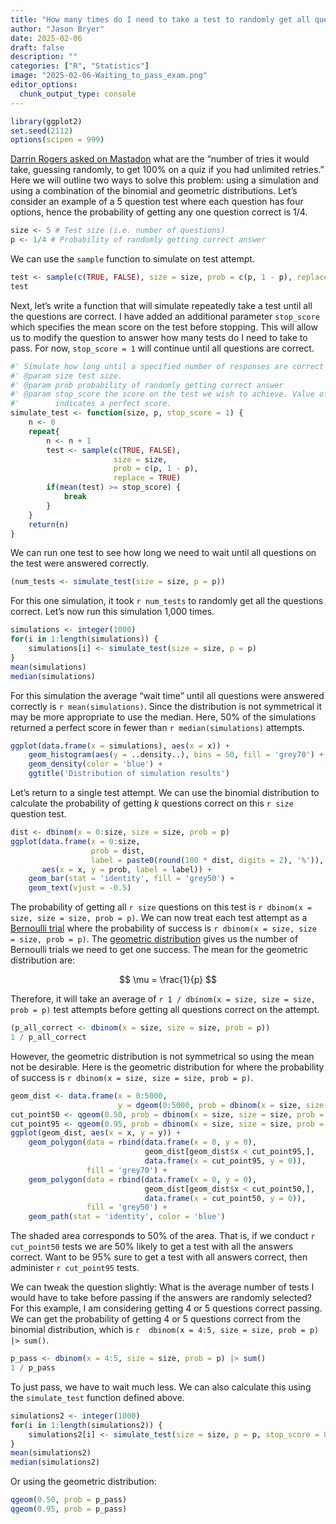 ```yaml
---
title: "How many times do I need to take a test to randomly get all questions correct?"
author: "Jason Bryer"
date: 2025-02-06
draft: false
description: ""
categories: ["R", "Statistics"]
image: "2025-02-06-Waiting_to_pass_exam.png"
editor_options: 
  chunk_output_type: console
---
```


```r
library(ggplot2)
set.seed(2112)
options(scipen = 999)
```

[Darrin Rogers asked on Mastadon](https://fediscience.org/@DarrinLRogers/113952951823744486) what are the "number of tries it would take, guessing randomly, to get 100% on a quiz if you had unlimited retries." Here we will outline two ways to solve this problem: using a simulation and using a combination of the binomial and geometric distributions. Let's consider an example of a 5 question test where each question has four options, hence the probability of getting any one question correct is 1/4.

```r
size <- 5 # Test size (i.e. number of questions)
p <- 1/4 # Probability of randomly getting correct answer
```

We can use the `sample` function to simulate on test attempt.

```r
test <- sample(c(TRUE, FALSE), size = size, prob = c(p, 1 - p), replace = TRUE)
test
```

Next, let's write a function that will simulate repeatedly take a test until all the questions are correct. I have added an additional parameter `stop_score` which specifies the mean score on the test before stopping. This will allow us to modify the question to answer how many tests do I need to take to pass. For now, `stop_score = 1` will continue until all questions are correct.

```r
#' Simulate how long until a specified number of responses are correct
#' @param size test size.
#' @param prob probability of randomly getting correct answer
#' @param stop_score the score on the test we wish to achieve. Value of 1
#'        indicates a perfect score.
simulate_test <- function(size, p, stop_score = 1) {
	n <- 0
	repeat{
		n <- n + 1
		test <- sample(c(TRUE, FALSE),
					   size = size,
					   prob = c(p, 1 - p),
					   replace = TRUE)
		if(mean(test) >= stop_score) {
			break
		}
	}
	return(n)
}
```

We can run one test to see how long we need to wait until all questions on the test were answered correctly.

```r
(num_tests <- simulate_test(size = size, p = p))
```

For this one simulation, it took `r num_tests` to randomly get all the questions correct. Let's now run this simulation 1,000 times.

```r
simulations <- integer(1000)
for(i in 1:length(simulations)) {
	simulations[i] <- simulate_test(size = size, p = p)
}
mean(simulations)
median(simulations)
```

For this simulation the average "wait time" until all questions were answered correctly is `r mean(simulations)`. Since the distribution is not symmetrical it may be more appropriate to use the median. Here, 50% of the simulations returned a perfect score in fewer than `r median(simulations)` attempts.

```r
ggplot(data.frame(x = simulations), aes(x = x)) +
	geom_histogram(aes(y = ..density..), bins = 50, fill = 'grey70') +
	geom_density(color = 'blue') +
	ggtitle('Distribution of simulation results')
```

Let's return to a single test attempt. We can use the binomial distribution to calculate the probability of getting *k* questions correct on this `r size` question test.

```r
dist <- dbinom(x = 0:size, size = size, prob = p)
ggplot(data.frame(x = 0:size,						   
				  prob = dist,
				  label = paste0(round(100 * dist, digits = 2), '%')),
	   aes(x = x, y = prob, label = label)) +
	geom_bar(stat = 'identity', fill = 'grey50') +
	geom_text(vjust = -0.5)
```

The probability of getting all `r size` questions on this test is `r dbinom(x = size, size = size, prob = p)`. We can now treat each test attempt as a [Bernoulli trial](https://en.wikipedia.org/wiki/Bernoulli_trial) where the probability of success is `r dbinom(x = size, size = size, prob = p)`. The [geometric distribution](https://en.wikipedia.org/wiki/Geometric_distribution) gives us the number of Bernoulli trials we need to get one success. The mean for the geometric distribution are:

$$ \mu = \frac{1}{p} $$

Therefore, it will take an average of `r 1 / dbinom(x = size, size = size, prob = p)` test attempts before getting all questions correct on the attempt.

```r
(p_all_correct <- dbinom(x = size, size = size, prob = p))
1 / p_all_correct
```

However, the geometric distribution is not symmetrical so using the mean not be desirable. Here is the geometric distribution for where the probability of success is `r dbinom(x = size, size = size, prob = p)`.

```r
geom_dist <- data.frame(x = 0:5000,
						y = dgeom(0:5000, prob = dbinom(x = size, size = size, prob = p)))
cut_point50 <- qgeom(0.50, prob = dbinom(x = size, size = size, prob = p))
cut_point95 <- qgeom(0.95, prob = dbinom(x = size, size = size, prob = p))
ggplot(geom_dist, aes(x = x, y = y)) +
	geom_polygon(data = rbind(data.frame(x = 0, y = 0),
							  geom_dist[geom_dist$x < cut_point95,],
							  data.frame(x = cut_point95, y = 0)),
				 fill = 'grey70') +
	geom_polygon(data = rbind(data.frame(x = 0, y = 0),
							  geom_dist[geom_dist$x < cut_point50,],
							  data.frame(x = cut_point50, y = 0)),
				 fill = 'grey50') +
	geom_path(stat = 'identity', color = 'blue')
```

The shaded area corresponds to 50% of the area. That is, if we conduct `r cut_point50` tests we are 50% likely to get a test with all the answers correct. Want to be 95% sure to get a test with all answers correct, then administer `r cut_point95` tests.

We can tweak the question slightly: What is the average number of tests I would have to take before passing if the answers are randomly selected? For this example, I am considering getting 4 or 5 questions correct passing. We can get the probability of getting 4 or 5 questions correct from the binomial distribution, which is `r  dbinom(x = 4:5, size = size, prob = p) |> sum()`.

```r
p_pass <- dbinom(x = 4:5, size = size, prob = p) |> sum()
1 / p_pass
```

To just pass, we have to wait much less. We can also calculate this using the `simulate_test` function defined above. 

```r
simulations2 <- integer(1000)
for(i in 1:length(simulations2)) {
	simulations2[i] <- simulate_test(size = size, p = p, stop_score = 0.8)
}
mean(simulations2)
median(simulations2)
```

Or using the geometric distribution:

```r
qgeom(0.50, prob = p_pass)
qgeom(0.95, prob = p_pass)
```
